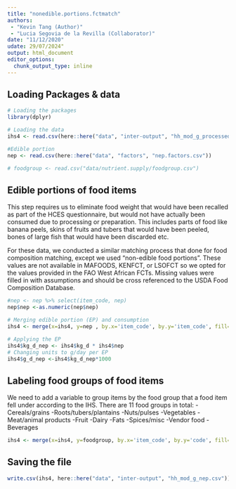 ```yaml
---
title: "nonedible.portions.fctmatch"
authors: 
 - "Kevin Tang (Author)"
 - "Lucia Segovia de la Revilla (Collaborator)"
date: "11/12/2020"
udate: 29/07/2024"
output: html_document
editor_options: 
  chunk_output_type: inline
---
```


## Loading Packages & data

```r
# Loading the packages
library(dplyr)

# Loading the data
ihs4 <- read.csv(here::here("data", "inter-output", "hh_mod_g_processed.csv"))

#Edible portion
nep <- read.csv(here::here("data", "factors", "nep.factors.csv"))

# foodgroup <- read.csv("data/nutrient.supply/foodgroup.csv")

```


## Edible portions of food items

This step requires us to eliminate food weight that would have been recalled as part of the HCES questionnaire, but would not have actually been consumed due to processing or preparation. This includes parts of food like banana peels, skins of fruits and tubers that would have been peeled, bones of large fish that would have been discarded etc. 

For these data, we conducted a similar matching process that done for food composition matching, except we used "non-edible food portions". These values are not available in MAFOODS, KENFCT, or LSOFCT so we opted for the values provided in the FAO West African FCTs. Missing values were filled in with assumptions and should be cross referenced to the USDA Food Composition Database. 

```r
#nep <- nep %>% select(item_code, nep)
nep$nep <-as.numeric(nep$nep)

# Merging edible portion (EP) and consumption
ihs4 <- merge(x=ihs4, y=nep , by.x='item_code', by.y='item_code', fill=-9999, all.x = TRUE) %>% arrange(HHID)

# Applying the EP
ihs4$kg_d_nep <- ihs4$kg_d * ihs4$nep
# Changing units to g/day per EP
ihs4$g_d_nep <-ihs4$kg_d_nep*1000
```

## Labeling food groups of food items

We need to add a variable to group items by the food group that a food item fell under according to the IHS. There are 11 food groups in total: 
-Cereals/grains
-Roots/tubers/plantains
-Nuts/pulses
-Vegetables
-Meat/animal products
-Fruit
-Dairy
-Fats
-Spices/misc
-Vendor food
-Beverages 

```r
ihs4 <- merge(x=ihs4, y=foodgroup, by.x='item_code', by.y='code', fill=-9999, all.x = TRUE) %>% arrange(item_code) %>% arrange(HHID)
```

## Saving the file

```r

write.csv(ihs4, here::here("data", "inter-output", "hh_mod_g_nep.csv"))

```